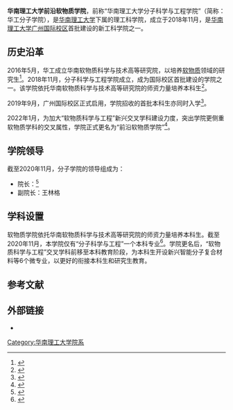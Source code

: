 {{Infobox University Department
 |名称 = 华南理工大学前沿软物质学院
 |旧称 = 华南理工大学生物医学科学与工程学院
 |其他名称 = School of Emergent Soft Matter,<br />South China University of Technology
 |徽标 = [[File:SCUT_MoSE_Logo.png|170px]]
 |徽标说明 = 分子学院时期的院徽
 |隶属 = [[华南理工大学|华南理工大学]]
 |建立时间 = 2018年11月
 |类型 = [[學院|學院]]
 |下属 = 
 |党委书记 = 
 |院长 = 程正迪
 |教师 = 30余人（2019年，专任）
 |学生 = 
 |本科生 = <!--人（2019年）
 |研究生 = 人（2019年）
 |博士生 = 人（2019年）-->
 |继续教育学生 = 
 |地址 = {{CHN}}[[广东省|广东省]][[广州市|广州市]][[番禺区|番禺区]][[华南理工大学|华南理工大学]][[华南理工大学广州国际校区|广州国际校区]]
 |坐标 = 
 |网址 = [http://www2.scut.edu.cn/MoSE/ 学院官网]
 |标志 =
 |脚注 =
}}
'''华南理工大学前沿软物质学院'''，前称“华南理工大学分子科学与工程学院”（简称：华工分子学院），是[[华南理工大学|华南理工大学]]下属的理工科学院，成立于2018年11月，是[[华南理工大学广州国际校区|华南理工大学广州国际校区]]首批建设的新工科学院之一。

== 历史沿革 ==
2016年5月，华工成立华南软物质科学与技术高等研究院，以培养[[软物质|软物质]]领域的研究生<ref>{{Cite news |url=https://www.eol.cn/guangdong/guaungdongxiaoyuan/201903/t20190318_1649822.shtml |title=邱文丰：产学研合作路漫漫其修远兮 |author=林剑 |date=2019-03-18 |work=中国教育在线 |accessdate=2020-11-09}}</ref>。2018年11月，分子科学与工程学院成立，成为国际校区首批建设的学院之一。该学院依托华南软物质科学与技术高等研究院的师资力量培养本科生<ref>{{Cite news |url=https://news.dayoo.com/guangdong/201902/28/139996_52495042.htm |title=2018年广东高校“双一流”建设进展如何？ |author=徐静 |date=2019-02-28 |work=广州日报}}</ref>。

2019年9月，广州国际校区正式启用，学院招收的首批本科生亦同时入学<ref>{{Cite news |url=https://mp.weixin.qq.com/s/eYJ4panYUoXY98Z8Fo4wgg |title=新网红！华工广州国际校区首次开门迎新 |author=张璐瑶 |date=2019-09-20 |work=羊城晚报 |author2=梁栩豪 |via=“羊城晚报学大大”微信公众号}}</ref>。

2022年1月，为加大“软物质科学与工程”新兴交叉学科建设力度，突出学院更侧重软物质学科的交叉属性，学院正式更名为“前沿软物质学院”<ref>{{Cite web |title=快讯！“分子科学与工程学院”正式更名为“前沿软物质学院” |url=http://www2.scut.edu.cn/MoSE/2022/0110/c21674a457438/page.htm |access-date=2022-02-11 |date=2022-01-10 |publisher=华南理工大学前沿软物质学院}}</ref>。

== 学院领导 ==
截至2020年11月，分子学院的领导组成为：
* 院长：{{Translink|en|Stephen Z.D. Cheng|程正迪}}<ref>{{Cite news |url=http://news.southcn.com/nfplus/gdjytt/content/2019-10/09/content_189173044.htm |title=软物质相结构里程碑！华南理工大学科研团队在软物质本体中首次发现Z相 |author=杜玮淦 |date=2019-10-09 |work=南方日报 |accessdate=2020-11-09 |archive-date=2019-10-10 |archive-url=https://web.archive.org/web/20191010105242/http://news.southcn.com/nfplus/gdjytt/content/2019-10/09/content_189173044.htm |dead-url=no }}</ref>
* 副院长：王林格

== 学科设置 ==
软物质学院依托华南软物质科学与技术高等研究院的师资力量培养本科生。截至2020年11月，本学院仅有“分子科学与工程”一个本科专业<ref name="学院介绍">{{Cite web |url=http://www2.scut.edu.cn/MoSE/xyjs/list.htm |title=学院介绍 |accessdate=2020-11-09 |publisher=华南理工大学分子科学与工程学院 |archive-date=2020-11-14 |archive-url=https://web.archive.org/web/20201114222743/http://www2.scut.edu.cn/MoSE/xyjs/list.htm |dead-url=no }}</ref>。学院更名后，“软物质科学与工程”交叉学科前移至本科教育阶段，为本科生开设新兴智能分子复合材料等6个微专业，以更好的衔接本科生和研究生教育。

== 参考文献 ==
{{reflist}}

== 外部链接 ==
* {{official website}}
{{华南理工大学}}
[[Category:华南理工大学院系|Category:华南理工大学院系]]
